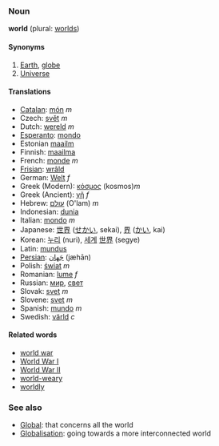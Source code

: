 ===Noun===
'''world''' (plural: [[worlds]])

====Synonyms====
#[[Earth]], [[globe]]
#[[Universe]]

====Translations====
*[[Catalan]]: [[món]] ''m''
*Czech: [[svět]] ''m''
*Dutch: [[wereld]] ''m''
*[[Esperanto]]: [[mondo]]
*Estonian [[maailm]]
*Finnish: [[maailma]]
*French: [[monde]] ''m''
*[[Frisian]]: [[wrâld]]
*German: [[Welt]] ''f''
*Greek (Modern): [[κόσμος]] (kosmos)''m''
*Greek (Ancient): [[γῆ]] ''f''
*Hebrew: [[עולם]] (O'lam) ''m''
*Indonesian: [[dunia]]
*Italian: [[mondo]] ''m''
*Japanese: [[世界]] ([[せかい]], sekai), [[界]] ([[かい]], kai)
*Korean: [[누리]] (nuri), [[세계]] [[世界]] (segye)
*Latin: [[mundus]]
*[[Persian]]: [[جَهان]] (jæhān)
*Polish: [[świat]] ''m''
*Romanian: [[lume]] ''f''
*Russian: [[мир]], [[свет]]
*Slovak: [[svet]] ''m''
*Slovene: [[svet]] ''m''
*Spanish: [[mundo]] ''m''
*Swedish: [[värld]] ''c''

====Related words====
*[[world war]]
*[[World War I]]
*[[World War II]]
*[[world-weary]]
*[[worldly]]

===See also===
*[[Global]]: that concerns all the world
*[[Globalisation]]: going towards a more interconnected world